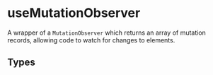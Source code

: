 
<Meta of={AttributeStories} />

# useMutationObserver

A wrapper of a `MutationObserver` which returns an array of mutation records, allowing code to watch for changes to elements.

## Types

<Source language="ts" code={TYPES} />
